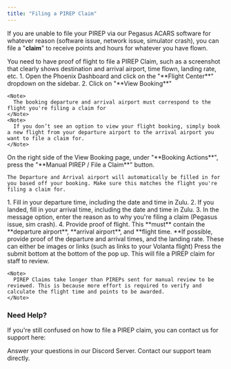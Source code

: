 ```yaml
---
title: "Filing a PIREP Claim"
---
```


If you are unable to file your PIREP via our Pegasus ACARS software for whatever reason (software issue, network issue, simulator crash), you can file a "**claim**" to receive points and hours for whatever you have flown.

<Note>
  You need to have proof of flight to file a PIREP Claim, such as a screenshot that clearly shows destination and arrival airport, time flown, landing rate, etc.
</Note>

<Steps>
  <Step title="Navigate to Booked Flights">
    1. Open the Phoenix Dashboard and click on the "**Flight Center**" dropdown on the sidebar.
    2. Click on "**View Booking**"

    <Note>
      The booking departure and arrival airport must correspond to the flight you're filing a claim for
    </Note>
    <Note>
      If you don’t see an option to view your flight booking, simply book a new flight from your departure airport to the arrival airport you want to file a claim for.
    </Note>
  </Step>
  <Step title="Create a Claim">
    On the right side of the View Booking page, under "**Booking Actions**", press the "**Manual PIREP / File a Claim**" button. 

    The Departure and Arrival airport will automatically be filled in for you based off your booking. Make sure this matches the flight you're filing a claim for.
  </Step>
  <Step title="Enter your Flight Details">
    1. Fill in your departure time, including the date and time in Zulu. 
    2. If you landed, fill in your arrival time, including the date and time in Zulu.
    3. In the message option, enter the reason as to why you're filing a claim (Pegasus issue, sim crash).
    4. Provide proof of flight. This **must** contain the **departure airport**, **arrival airport**, and **flight time. **If possible, provide proof of the departure and arrival times, and the landing rate. These can either be images or links (such as links to your Volanta flight)
  </Step>
  <Step title="Submit your Claim">
    Press the submit bottom at the bottom of the pop up. This will file a PIREP claim for staff to review.

    <Note>
      PIREP Claims take longer than PIREPs sent for manual review to be reviewed. This is because more effort is required to verify and calculate the flight time and points to be awarded.
    </Note>
  </Step>
</Steps>

### Need Help?

If you're still confused on how to file a PIREP claim, you can contact us for support here:

<Columns cols={2}>
  <Card title="Discord" icon="discord" href="https://discord.gg/YqhZ4CHNc8">
    Answer your questions in our Discord Server.
  </Card>
  <Card title="Email" icon="envelope" href="mailto:support@ek-virtual.com">
    Contact our support team directly.
  </Card>
</Columns>